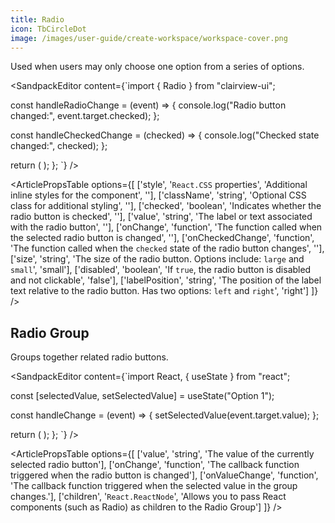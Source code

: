 ```yaml
---
title: Radio
icon: TbCircleDot
image: /images/user-guide/create-workspace/workspace-cover.png
---
```


Used when users may only choose one option from a series of options. 

<ArticleTabs label1="Usage" label2="Props">
<ArticleTab>

<SandpackEditor content={`import { Radio } from "clairview-ui";


  const handleRadioChange = (event) => {
    console.log("Radio button changed:", event.target.checked);
  };

  const handleCheckedChange = (checked) => {
    console.log("Checked state changed:", checked);
  };


  return (
    <Radio
      checked={true}
      value="Option 1"
      onChange={handleRadioChange}
      onCheckedChange={handleCheckedChange}
      size="large"
      disabled={false}
      labelPosition="right"
    />
  );
};
`} />


</ArticleTab>
<ArticleTab>

<ArticlePropsTable options={[
  ['style', '`React.CSS` properties', 'Additional inline styles for the component', ''],
  ['className', 'string', 'Optional CSS class for additional styling', ''],
  ['checked', 'boolean', 'Indicates whether the radio button is checked', ''],
  ['value', 'string', 'The label or text associated with the radio button', ''],
  ['onChange', 'function', 'The function called when the selected radio button is changed', ''],
  ['onCheckedChange', 'function', 'The function called when the `checked` state of the radio button changes', ''],
  ['size', 'string', 'The size of the radio button. Options include: `large` and `small`', 'small'],
  ['disabled', 'boolean', 'If `true`, the radio button is disabled and not clickable', 'false'],
  ['labelPosition', 'string', 'The position of the label text relative to the radio button. Has two options: `left` and `right`', 'right']
]} />


</ArticleTab>
</ArticleTabs>


## Radio Group

Groups together related radio buttons. 

<ArticleTabs label1="Usage" label2="Props">
<ArticleTab>

<SandpackEditor content={`import React, { useState } from "react";


  const [selectedValue, setSelectedValue] = useState("Option 1");

  const handleChange = (event) => {
    setSelectedValue(event.target.value);
  };
  
  return (
    <RadioGroup value={selectedValue} onChange={handleChange}>
      <Radio value="Option 1" />
      <Radio value="Option 2" />
      <Radio value="Option 3" />
    </RadioGroup>
  );
};
`} />

</ArticleTab>
<ArticleTab>

<ArticlePropsTable options={[
  ['value', 'string', 'The value of the currently selected radio button'],
  ['onChange', 'function', 'The callback function triggered when the radio button is changed'],
  ['onValueChange', 'function', 'The callback function triggered when the selected value in the group changes.'],
  ['children', '`React.ReactNode`', 'Allows you to pass React components (such as Radio) as children to the Radio Group']
]} />


</ArticleTab>

</ArticleTabs>

<ArticleEditContent></ArticleEditContent>